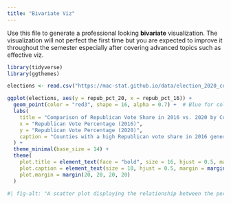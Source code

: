 ```yaml
---
title: "Bivariate Viz"
---
```


Use this file to generate a professional looking **bivariate** visualization.  The visualization will not perfect the first time but you are expected to improve it throughout the semester especially after covering advanced topics such as effective viz.
```r
library(tidyverse)
library(ggthemes)  

elections <- read.csv("https://mac-stat.github.io/data/election_2020_county.csv")

ggplot(elections, aes(y = repub_pct_20, x = repub_pct_16)) +
  geom_point(color = "red3", shape = 16, alpha = 0.7) +  # Blue for colorblind-friendliness
  labs(
    title = "Comparison of Republican Vote Share in 2016 vs. 2020 by County",
    x = "Republican Vote Percentage (2016)",
    y = "Republican Vote Percentage (2020)",
    caption = "Counties with a high Republican vote share in 2016 generally maintained a similar share in 2020."
  ) +
  theme_minimal(base_size = 14) +  
  theme(
    plot.title = element_text(face = "bold", size = 16, hjust = 0.5, margin = margin(b = 10)),  
    plot.caption = element_text(size = 10, hjust = 0.5, margin = margin(t = 10)),  
    plot.margin = margin(20, 20, 20, 20)  
  )

#| fig-alt: "A scatter plot displaying the relationship between the percentage of Republican votes in 2016 and 2020 across U.S. counties. Each point represents a county, with its position showing the percentage of Republican votes in 2016 (x-axis) and 2020 (y-axis). The trend indicates how counties shifted in Republican support between the two elections."
```

